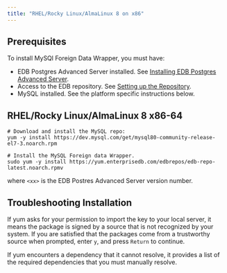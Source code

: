 ```yaml
---
title: "RHEL/Rocky Linux/AlmaLinux 8 on x86"
---
```

<div id="installing_the_mysql_data_adapter" class="registered_link"></div>

## Prerequisites

To install MySQl Foreign Data Wrapper, you must have:

- EDB Postgres Advanced Server installed. See [Installing EDB Postgres Advanced Server](epas/14/epas_inst_linux/01_epas_using_edb_repository/02_edb-postgres-advanced-server_14_rhel-8-or-centos-8-or-ol-8_x86_64).
- Access to the EDB repository. See [Setting up the Repository](/epas/latest/epas_inst_linux/01_epas_using_edb_repository/edb-postgres-advanced-server_14_rhel-8-or-centos-8-or-ol-8_x86_64#setting-up-the-repository).
- MySQL installed. See the platform specific instructions below. 


## RHEL/Rocky Linux/AlmaLinux 8 x86-64 

```text
# Download and install the MySQL repo:
yum -y install https://dev.mysql.com/get/mysql80-community-release-el7-3.noarch.rpm

# Install the MySQL Foreign data Wrapper.
sudo yum -y install https://yum.enterprisedb.com/edbrepos/edb-repo-latest.noarch.rpmv
```
where `<xx>` is the EDB Postres Advanced Server version number.


## Troubleshooting Installation

If yum asks for your permission to import the key to your local server, it means the package is signed by a source that is not recognized by your system. If you are satisfied that the packages come from a trustworthy source when prompted, enter `y`, and press `Return` to continue.

If yum encounters a dependency that it cannot resolve, it provides a list of the required dependencies that you must manually resolve.
